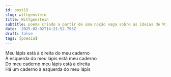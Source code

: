 ```yaml
---
id: post19
slug: wittgenstein
title: Wittgenstein
subtitle: poema criado a partir de uma noção vaga sobre as ideias de Wittgenstein
date: '2025-02-02T14:21:52.795Z'
draft: false
tags: [poesia]
---
```

Meu lápis está à direita do meu caderno  
À esquerda do meu lápis está meu caderno  
Do meu caderno meu lápis está à direita  
Há um caderno à esquerda do meu lápis